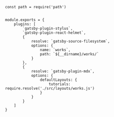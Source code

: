 

```
const path = require('path')


module.exports = {
    plugins: [
        `gatsby-plugin-stylus`,
        `gatsby-plugin-react-helmet`,
        {
            resolve: `gatsby-source-filesystem`,
            options: {
                name: `works`,
                path: `${__dirname}/works/`
            }
        },
        {
            resolve: `gatsby-plugin-mdx`,
            options: {
                defaultLayouts: {
                    tutorials: require.resolve('./src/layouts/works.js')
                }
            }
        }
    ]
}
```
